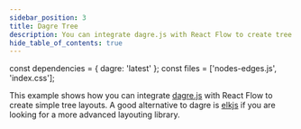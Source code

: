 ```yaml
---
sidebar_position: 3
title: Dagre Tree
description: You can integrate dagre.js with React Flow to create tree layouts. A good alternative to dagre is elkjs if you are looking for a more advanced layouting library.
hide_table_of_contents: true
---
```


const dependencies = { dagre: 'latest' };
const files = ['nodes-edges.js', 'index.css'];

This example shows how you can integrate [dagre.js](https://github.com/dagrejs/dagre) with React Flow to create simple tree layouts. A good alternative to dagre is [elkjs](https://github.com/kieler/elkjs) if you are looking for a more advanced layouting library.

<CodeViewer
  codePath="example-flows/Layouting"
  additionalFiles={files}
  dependencies={dependencies}
/>
